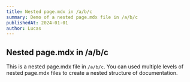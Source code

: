 ```yaml
---
title: Nested page.mdx in /a/b/c
summary: Demo of a nested page.mdx file in /a/b/c
publishedAt: 2024-01-01
author: Lucas
---
```


## Nested page.mdx in /a/b/c
This is a nested page.mdx file in `/a/b/c`. You can used multiple levels of nested page.mdx files to create a nested structure of documentation.